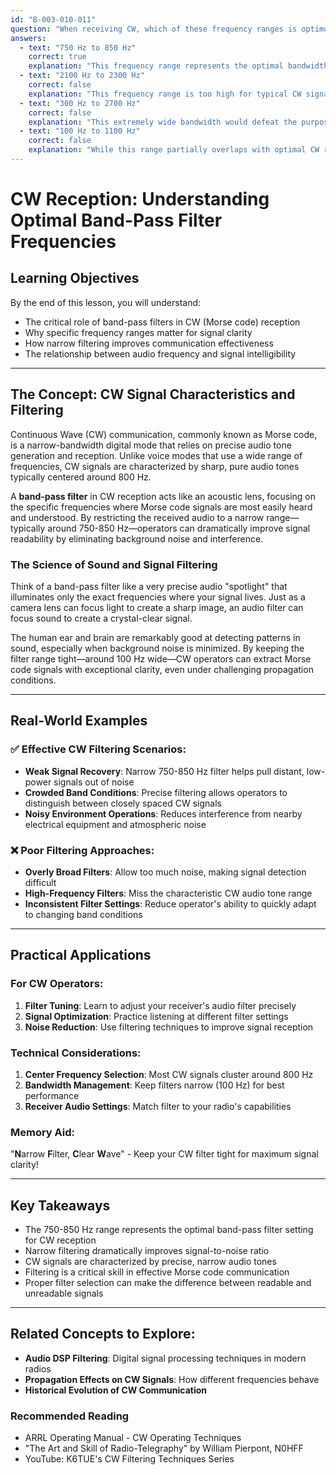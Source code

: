 ```yaml
---
id: "B-003-010-011"
question: "When receiving CW, which of these frequency ranges is optimum for a band-pass filter?"
answers:
  - text: "750 Hz to 850 Hz"
    correct: true
    explanation: "This frequency range represents the optimal bandwidth for CW (Morse code) reception, capturing the characteristic audio tones of Morse code signals while minimizing noise and interference. Most CW signals are centered around 800 Hz, and this narrow filter range provides maximum signal clarity, reduces background noise, and improves signal-to-noise ratio by eliminating unwanted frequencies outside the primary communication bandwidth."
  - text: "2100 Hz to 2300 Hz"
    correct: false
    explanation: "This frequency range is too high for typical CW signal reception. Most CW signals are centered around 800 Hz, and a filter in this much higher range would capture far too much noise and extraneous audio, significantly reducing signal readability and making Morse code decoding more difficult. Higher frequency ranges are more suitable for voice modes like SSB, not for the narrow-bandwidth CW mode."
  - text: "300 Hz to 2700 Hz"
    correct: false
    explanation: "This extremely wide bandwidth would defeat the purpose of a CW band-pass filter. Such a broad range would allow massive amounts of noise and interference to enter the receiver, dramatically reducing signal clarity. CW signals require a much narrower filter to isolate the precise audio tones that represent Morse code characters and minimize surrounding noise."
  - text: "100 Hz to 1100 Hz"
    correct: false
    explanation: "While this range partially overlaps with optimal CW reception frequencies, it is too broad to provide the best signal selectivity. A wider filter allows more noise and reduces the signal-to-noise ratio, making Morse code reception less precise and more challenging to decode accurately."
---
```


# CW Reception: Understanding Optimal Band-Pass Filter Frequencies

## Learning Objectives
By the end of this lesson, you will understand:
- The critical role of band-pass filters in CW (Morse code) reception
- Why specific frequency ranges matter for signal clarity
- How narrow filtering improves communication effectiveness
- The relationship between audio frequency and signal intelligibility

---

## The Concept: CW Signal Characteristics and Filtering

Continuous Wave (CW) communication, commonly known as Morse code, is a narrow-bandwidth digital mode that relies on precise audio tone generation and reception. Unlike voice modes that use a wide range of frequencies, CW signals are characterized by sharp, pure audio tones typically centered around 800 Hz.

A **band-pass filter** in CW reception acts like an acoustic lens, focusing on the specific frequencies where Morse code signals are most easily heard and understood. By restricting the received audio to a narrow range—typically around 750-850 Hz—operators can dramatically improve signal readability by eliminating background noise and interference.

### The Science of Sound and Signal Filtering

Think of a band-pass filter like a very precise audio "spotlight" that illuminates only the exact frequencies where your signal lives. Just as a camera lens can focus light to create a sharp image, an audio filter can focus sound to create a crystal-clear signal.

The human ear and brain are remarkably good at detecting patterns in sound, especially when background noise is minimized. By keeping the filter range tight—around 100 Hz wide—CW operators can extract Morse code signals with exceptional clarity, even under challenging propagation conditions.

---

## Real-World Examples

### ✅ Effective CW Filtering Scenarios:
- **Weak Signal Recovery**: Narrow 750-850 Hz filter helps pull distant, low-power signals out of noise
- **Crowded Band Conditions**: Precise filtering allows operators to distinguish between closely spaced CW signals
- **Noisy Environment Operations**: Reduces interference from nearby electrical equipment and atmospheric noise

### ❌ Poor Filtering Approaches:
- **Overly Broad Filters**: Allow too much noise, making signal detection difficult
- **High-Frequency Filters**: Miss the characteristic CW audio tone range
- **Inconsistent Filter Settings**: Reduce operator's ability to quickly adapt to changing band conditions

---

## Practical Applications

### For CW Operators:
1. **Filter Tuning**: Learn to adjust your receiver's audio filter precisely
2. **Signal Optimization**: Practice listening at different filter settings
3. **Noise Reduction**: Use filtering techniques to improve signal reception

### Technical Considerations:
1. **Center Frequency Selection**: Most CW signals cluster around 800 Hz
2. **Bandwidth Management**: Keep filters narrow (100 Hz) for best performance
3. **Receiver Audio Settings**: Match filter to your radio's capabilities

### Memory Aid:
"**N**arrow **F**ilter, **C**lear **W**ave" - Keep your CW filter tight for maximum signal clarity!

---

## Key Takeaways

- The 750-850 Hz range represents the optimal band-pass filter setting for CW reception
- Narrow filtering dramatically improves signal-to-noise ratio
- CW signals are characterized by precise, narrow audio tones
- Filtering is a critical skill in effective Morse code communication
- Proper filter selection can make the difference between readable and unreadable signals

---

## Related Concepts to Explore:
- **Audio DSP Filtering**: Digital signal processing techniques in modern radios
- **Propagation Effects on CW Signals**: How different frequencies behave
- **Historical Evolution of CW Communication**

### Recommended Reading
- ARRL Operating Manual - CW Operating Techniques
- "The Art and Skill of Radio-Telegraphy" by William Pierpont, N0HFF
- YouTube: K6TUE's CW Filtering Techniques Series